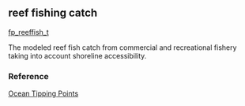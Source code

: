 ## reef fishing catch

[fp_reeffish_t](https://github.com/OHI-Science/mhi/blob/master/region2017/layers/)

The modeled reef fish catch from commercial and recreational fishery taking into account shoreline accessibility.

### Reference

[Ocean Tipping Points](http://www.pacioos.hawaii.edu/projects/oceantippingpoints/#data)